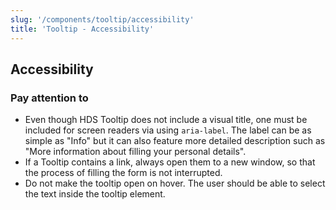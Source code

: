 ```yaml
---
slug: '/components/tooltip/accessibility'
title: 'Tooltip - Accessibility'
---
```




## Accessibility

### Pay attention to
- Even though HDS Tooltip does not include a visual title, one must be included for screen readers via using `aria-label`. The label can be as simple as "Info" but it can also feature more detailed description such as "More information about filling your personal details".
- If a Tooltip contains a link, always open them to a new window, so that the process of filling the form is not interrupted.
- Do not make the tooltip open on hover. The user should be able to select the text inside the tooltip element.
